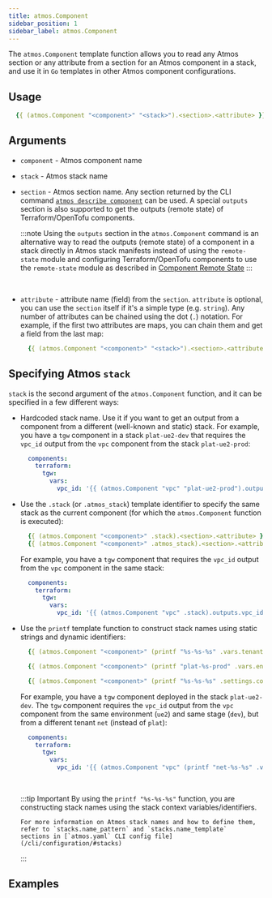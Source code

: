 ```yaml
---
title: atmos.Component
sidebar_position: 1
sidebar_label: atmos.Component
---
```



The `atmos.Component` template function allows you to read any Atmos section or any attribute from a section for an
Atmos component in a stack, and use it in `Go` templates in other Atmos component configurations.

## Usage

```yaml
  {{ (atmos.Component "<component>" "<stack>").<section>.<attribute> }}
```

## Arguments

- `component` - Atmos component name

- `stack` - Atmos stack name

- `section` - Atmos section name. Any section returned by the CLI command
   [`atmos describe component`](/cli/commands/describe/component#output) can be used.
   A special `outputs` section is also supported to get the outputs (remote state) of Terraform/OpenTofu components.

    :::note
      Using the `outputs` section in the `atmos.Component` command is an alternative way to read the outputs (remote state)
      of a component in a stack directly in Atmos stack manifests instead of using the `remote-state`
      module and configuring Terraform/OpenTofu components to use the `remote-state` module as described in
      [Component Remote State](/core-concepts/components/remote-state)
    :::

    <br/>

- `attribute` - attribute name (field) from the `section`. `attribute` is optional, you can use the `section` itself
  if it's a simple type (e.g. `string`). Any number of attributes can be chained using the dot (`.`) notation.
  For example, if the first two attributes are maps, you can chain them and get a field from the last map:

    ```yaml
      {{ (atmos.Component "<component>" "<stack>").<section>.<attribute1>.<attribute2>.<field1> }}
    ```

## Specifying Atmos `stack`

`stack` is the second argument of the `atmos.Component` function, and it can be specified in a few different ways:

  - Hardcoded stack name. Use it if you want to get an output from a component from a different (well-known and static)
    stack. For example, you have a `tgw` component in a stack `plat-ue2-dev` that requires the `vpc_id` output from
    the `vpc` component from the stack `plat-ue2-prod`:

    ```yaml title="plat-ue2-dev"
      components:
        terraform:
          tgw:
            vars:
              vpc_id: '{{ (atmos.Component "vpc" "plat-ue2-prod").outputs.vpc_id }}'
    ```

  - Use the `.stack` (or `.atmos_stack`) template identifier to specify the same stack as the current component
    (for which the `atmos.Component` function is executed):

    ```yaml
      {{ (atmos.Component "<component>" .stack).<section>.<attribute> }}
      {{ (atmos.Component "<component>" .atmos_stack).<section>.<attribute> }}
    ```

    For example, you have a `tgw` component that requires the `vpc_id` output from the `vpc` component in the same stack:

    ```yaml
      components:
        terraform:
          tgw:
            vars:
              vpc_id: '{{ (atmos.Component "vpc" .stack).outputs.vpc_id }}'
    ```

  - Use the `printf` template function to construct stack names using static strings and dynamic identifiers:

    ```yaml
      {{ (atmos.Component "<component>" (printf "%s-%s-%s" .vars.tenant .vars.environment .vars.stage)).<section>.<attribute> }}

      {{ (atmos.Component "<component>" (printf "plat-%s-prod" .vars.environment)).<section>.<attribute> }}

      {{ (atmos.Component "<component>" (printf "%s-%s-%s" .settings.context.tenant .settings.context.region .settings.context.account)).<section>.<attribute> }}
    ```

    For example, you have a `tgw` component deployed in the stack `plat-ue2-dev`. The `tgw` component requires the
    `vpc_id` output from the `vpc` component from the same environment (`ue2`) and same stage (`dev`), but from a different
    tenant `net` (instead of `plat`):

    ```yaml title="plat-ue2-dev"
      components:
        terraform:
          tgw:
            vars:
              vpc_id: '{{ (atmos.Component "vpc" (printf "net-%s-%s" .vars.environment .vars.stage)).outputs.vpc_id }}'
    ```

    <br/>

    :::tip Important
        By using the `printf "%s-%s-%s"` function, you are constructing stack names using the stack context variables/identifiers.

        For more information on Atmos stack names and how to define them, refer to `stacks.name_pattern` and `stacks.name_template`
        sections in [`atmos.yaml` CLI config file](/cli/configuration/#stacks)
    :::

## Examples

